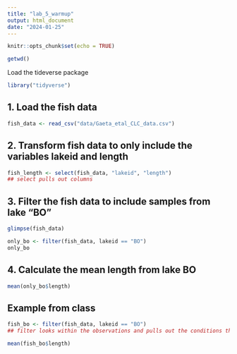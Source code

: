 ```yaml
---
title: "lab_5_warmup"
output: html_document
date: "2024-01-25"
---
```


```r
knitr::opts_chunk$set(echo = TRUE)
```

```r
getwd()
```
Load the tideverse package
```r
library("tidyverse")
```

## 1. Load the fish data
```r
fish_data <- read_csv("data/Gaeta_etal_CLC_data.csv")
```
## 2. Transform fish data to only include the variables lakeid and length
```r
fish_length <- select(fish_data, "lakeid", "length")
## select pulls out columns
```

## 3. Filter the fish data to include samples from lake "BO"
```r
glimpse(fish_data)
```

```r
only_bo <- filter(fish_data, lakeid == "BO")
only_bo
```

## 4. Calculate the mean length from lake BO
```r
mean(only_bo$length)
```

## Example from class
```r
fish_bo <- filter(fish_data, lakeid == "BO")
## filter looks within the observations and pulls out the conditions that match the observations
```

```r
mean(fish_bo$length)
```

